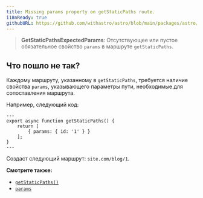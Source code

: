 ```yaml
---
title: Missing params property on getStaticPaths route.
i18nReady: true
githubURL: https://github.com/withastro/astro/blob/main/packages/astro/src/core/errors/errors-data.ts
---
```


> **GetStaticPathsExpectedParams**: Отсутствующее или пустое обязательное свойство `params` в маршруте `getStaticPaths`.

## Что пошло не так?

Каждому маршруту, указанному в `getStaticPaths`, требуется наличие свойства `params`, указывающего параметры пути, необходимые для сопоставления маршрута.

Например, следующий код:
```astro title="pages/blog/[id].astro"
---
export async function getStaticPaths() {
	return [
		{ params: { id: '1' } }
	];
}
---
```
Создаст следующий маршрут: `site.com/blog/1`.

**Смотрите также:**

-  [`getStaticPaths()`](/ru/reference/api-reference/#getstaticpaths)
-  [`params`](/ru/reference/api-reference/#params)